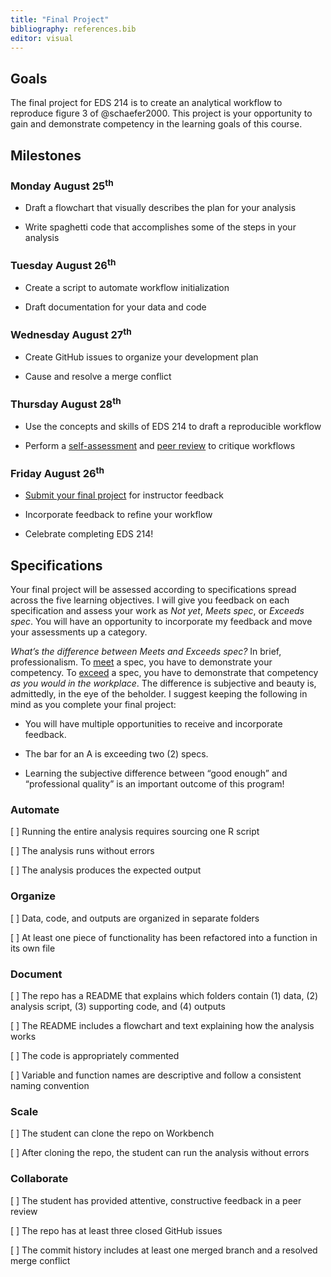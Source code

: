 ```yaml
---
title: "Final Project"
bibliography: references.bib
editor: visual
---
```


## Goals

The final project for EDS 214 is to create an analytical workflow to reproduce figure 3 of @schaefer2000. This project is your opportunity to gain and demonstrate competency in the learning goals of this course.

## Milestones

### Monday August 25^th^

-   Draft a flowchart that visually describes the plan for your analysis

-   Write spaghetti code that accomplishes some of the steps in your analysis

### Tuesday August 26^th^

-   Create a script to automate workflow initialization

-   Draft documentation for your data and code

### Wednesday August 27^th^

-   Create GitHub issues to organize your development plan

-   Cause and resolve a merge conflict

### Thursday August 28^th^

-   Use the concepts and skills of EDS 214 to draft a reproducible workflow

-   Perform a [self-assessment](final-project-self-assessment.qmd) and [peer review](final-project-peer-review.qmd) to critique workflows

### Friday August 26^th^

-   [Submit your final project](final-project-submission.qmd) for instructor feedback

-   Incorporate feedback to refine your workflow

-   Celebrate completing EDS 214!

## Specifications

Your final project will be assessed according to specifications spread across the five learning objectives. I will give you feedback on each specification and assess your work as *Not yet*, *Meets spec*, or *Exceeds spec*. You will have an opportunity to incorporate my feedback and move your assessments up a category.

::: callout-note
*What's the difference between Meets and Exceeds spec?* In brief, professionalism. To [meet]{.underline} a spec, you have to demonstrate your competency. To [exceed]{.underline} a spec, you have to demonstrate that competency *as you would in the workplace*. The difference is subjective and beauty is, admittedly, in the eye of the beholder. I suggest keeping the following in mind as you complete your final project:

-   You will have multiple opportunities to receive and incorporate feedback.

-   The bar for an A is exceeding two (2) specs.

-   Learning the subjective difference between "good enough" and "professional quality" is an important outcome of this program!
:::

### Automate

\[ \] Running the entire analysis requires sourcing one R script

\[ \] The analysis runs without errors

\[ \] The analysis produces the expected output

### Organize

\[ \] Data, code, and outputs are organized in separate folders

\[ \] At least one piece of functionality has been refactored into a function in its own file

### Document

\[ \] The repo has a README that explains which folders contain (1) data, (2) analysis script, (3) supporting code, and (4) outputs

\[ \] The README includes a flowchart and text explaining how the analysis works

\[ \] The code is appropriately commented

\[ \] Variable and function names are descriptive and follow a consistent naming convention

### Scale

\[ \] The student can clone the repo on Workbench

\[ \] After cloning the repo, the student can run the analysis without errors

### Collaborate

\[ \] The student has provided attentive, constructive feedback in a peer review

\[ \] The repo has at least three closed GitHub issues

\[ \] The commit history includes at least one merged branch and a resolved merge conflict
